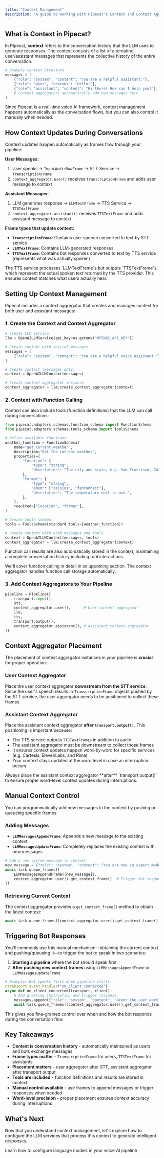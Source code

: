 ```yaml
---
title: "Context Management"
description: "A guide to working with Pipecat's Context and Context Aggregators"
---
```


## What is Context in Pipecat?

In Pipecat, **context** refers to the conversation history that the LLM uses to generate responses. The context consists of a list of alternating user/assistant messages that represents the collective history of the entire conversation.

```python
# Example context structure
messages = [
    {"role": "system", "content": "You are a helpful assistant."},
    {"role": "user", "content": "Hello!"},
    {"role": "assistant", "content": "Hi there! How can I help you?"},
    # Context aggregators automatically add new messages here
]
```

Since Pipecat is a real-time voice AI framework, context management happens automatically as the conversation flows, but you can also control it manually when needed.

## How Context Updates During Conversations

Context updates happen automatically as frames flow through your pipeline:

**User Messages:**

1. User speaks → `InputAudioRawFrame` → STT Service → `TranscriptionFrame`
2. `context_aggregator.user()` receives `TranscriptionFrame` and adds user message to context

**Assistant Messages:**

1. LLM generates response → `LLMTextFrame` → TTS Service → `TTSTextFrame`
2. `context_aggregator.assistant()` receives `TTSTextFrame` and adds assistant message to context

**Frame types that update context:**

- **`TranscriptionFrame`**: Contains user speech converted to text by STT service
- **`LLMTextFrame`**: Contains LLM-generated responses
- **`TTSTextFrame`**: Contains bot responses converted to text by TTS service (represents what was actually spoken)

<Note>
  The TTS service processes `LLMTextFrame`s but outputs `TTSTextFrame`s, which
  represent the actual spoken text returned by the TTS provider. This ensures
  context matches what users actually hear.
</Note>

## Setting Up Context Management

Pipecat includes a context aggregator that creates and manages context for both user and assistant messages:

### 1. Create the Context and Context Aggregator

```python
# Create LLM service
llm = OpenAILLMService(api_key=os.getenv("OPENAI_API_KEY"))

# Create context with initial messages
messages = [
    {"role": "system", "content": "You are a helpful voice assistant."}
]

# Create context (messages only)
context = OpenAILLMContext(messages)

# Create context aggregator instance
context_aggregator = llm.create_context_aggregator(context)
```

### 2. Context with Function Calling

Context can also include tools (function definitions) that the LLM can call during conversations:

```python
from pipecat.adapters.schemas.function_schema import FunctionSchema
from pipecat.adapters.schemas.tools_schema import ToolsSchema

# Define available functions
weather_function = FunctionSchema(
    name="get_current_weather",
    description="Get the current weather",
    properties={
        "location": {
            "type": "string",
            "description": "The city and state, e.g. San Francisco, CA",
        },
        "format": {
            "type": "string",
            "enum": ["celsius", "fahrenheit"],
            "description": "The temperature unit to use.",
        },
    },
    required=["location", "format"],
)

# Create tools schema
tools = ToolsSchema(standard_tools=[weather_function])

# Create context with both messages and tools
context = OpenAILLMContext(messages, tools)
context_aggregator = llm.create_context_aggregator(context)
```

Function call results are also automatically stored in the context, maintaining a complete conversation history including tool interactions.

<Note>
  We'll cover function calling in detail in an upcoming section. The context
  aggregator handles function call storage automatically.
</Note>

### 3. Add Context Aggregators to Your Pipeline

```python
pipeline = Pipeline([
    transport.input(),
    stt,
    context_aggregator.user(),      # User context aggregator
    llm,
    tts,
    transport.output(),
    context_aggregator.assistant(), # Assistant context aggregator
])
```

## Context Aggregator Placement

The placement of context aggregator instances in your pipeline is **crucial** for proper operation:

### User Context Aggregator

Place the user context aggregator **downstream from the STT service**. Since the user's speech results in `TranscriptionFrame` objects pushed by the STT service, the user aggregator needs to be positioned to collect these frames.

### Assistant Context Aggregator

Place the assistant context aggregator **after `transport.output()`**. This positioning is important because:

- The TTS service outputs `TTSTextFrame`s in addition to audio
- The assistant aggregator must be downstream to collect those frames
- It ensures context updates happen word-by-word for specific services (e.g. Cartesia, ElevenLabs, and Rime)
- Your context stays updated at the word level in case an interruption occurs

<Tip>
  Always place the assistant context aggregator **after** `transport.output()`
  to ensure proper word-level context updates during interruptions.
</Tip>

## Manual Context Control

You can programmatically add new messages to the context by pushing or queueing specific frames:

### Adding Messages

- **`LLMMessagesAppendFrame`**: Appends a new message to the existing context
- **`LLMMessagesUpdateFrame`**: Completely replaces the existing context with new messages

```python
# Add a new system message to context
new_message = {"role": "system", "content": "You are now in expert mode."}
await task.queue_frames([
    LLMMessagesAppendFrame([new_message]),
    context_aggregator.user().get_context_frame()  # Trigger bot response
])
```

### Retrieving Current Context

The context aggregator provides a `get_context_frame()` method to obtain the latest context:

```python
await task.queue_frames([context_aggregator.user().get_context_frame()])
```

## Triggering Bot Responses

You'll commonly use this manual mechanism—obtaining the current context and pushing/queueing it—to trigger the bot to speak in two scenarios:

1. **Starting a pipeline** where the bot should speak first
2. **After pushing new context frames** using `LLMMessagesAppendFrame` or `LLMMessagesUpdateFrame`

```python
# Example: Bot speaks first when pipeline starts
@transport.event_handler("on_client_connected")
async def on_client_connected(transport, client):
    # Add greeting instruction and trigger response
    messages.append({"role": "system", "content": "Greet the user warmly."})
    await task.queue_frames([context_aggregator.user().get_context_frame()])
```

This gives you fine-grained control over when and how the bot responds during the conversation flow.

## Key Takeaways

- **Context is conversation history** - automatically maintained as users and bots exchange messages
- **Frame types matter** - `TranscriptionFrame` for users, `TTSTextFrame` for assistants
- **Placement matters** - user aggregator after STT, assistant aggregator after transport output
- **Tools are included** - function definitions and results are stored in context
- **Manual control available** - use frames to append messages or trigger responses when needed
- **Word-level precision** - proper placement ensures context accuracy during interruptions

## What's Next

Now that you understand context management, let's explore how to configure the LLM services that process this context to generate intelligent responses.

<Card title="LLM Inference" icon="arrow-right" href="/learn/llm-inference">
  Learn how to configure language models in your voice AI pipeline
</Card>
